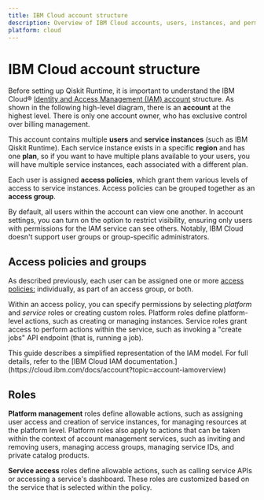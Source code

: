 ```yaml
---
title: IBM Cloud account structure
description: Overview of IBM Cloud accounts, users, instances, and permissions.
platform: cloud
---
```


<span id="understand"></span>
# IBM Cloud account structure

Before setting up Qiskit Runtime, it is important to understand the IBM Cloud&reg; [Identity and Access Management (IAM) account](https://cloud.ibm.com/docs/account?topic=account-overview) structure.  As shown in the following high-level diagram, there is an **account** at the highest level.  There is only one account owner, who has exclusive control over billing management.

This account contains multiple **users** and **service instances** (such as IBM Qiskit Runtime).  Each service instance exists in a specific **region** and has one **plan**, so if you want to have multiple plans available to your users, you will have multiple service instances, each associated with a different plan.

Each user is assigned **access policies**, which grant them various levels of access to service instances.  Access policies can be grouped together as an **access group**.

By default, all users within the account can view one another. In account settings, you can turn on the option to restrict visibility, ensuring only users with permissions for the IAM service can see others. Notably, IBM Cloud doesn't support user groups or group-specific administrators.

## Access policies and groups

As described previously, each user can be assigned one or more [access policies:](https://cloud.ibm.com/docs/account?topic=account-iamusermanpol) individually, as part of an access group, or both.

Within an access policy, you can specify permissions by selecting _platform_ and _service_ roles or creating custom roles. Platform roles define platform-level actions, such as creating or managing instances. Service roles grant access to perform actions within the service, such as invoking a "create jobs" API endpoint (that is, running a job).

<Admonition type="Note">
This guide describes a simplified representation of the IAM model. For full details, refer to the [IBM Cloud IAM documentation.](https://cloud.ibm.com/docs/account?topic=account-iamoverview)
</Admonition>

## Roles

**Platform management** roles define allowable actions, such as assigning user access and creation of service instances, for managing resources at the platform level. Platform roles also apply to actions that can be taken within the context of account management services, such as inviting and removing users, managing access groups, managing service IDs, and private catalog products.

**Service access** roles define allowable actions, such as calling service APIs or accessing a service's dashboard. These roles are customized based on the service that is selected within the policy.